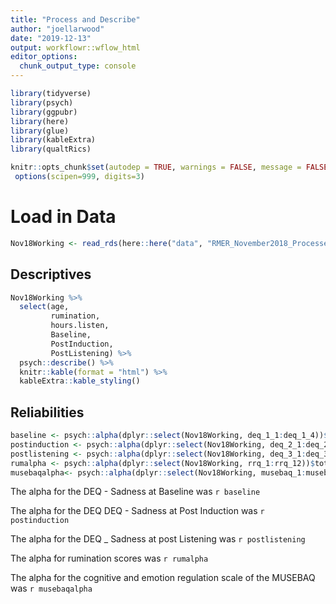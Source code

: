 ```yaml
---
title: "Process and Describe"
author: "joellarwood"
date: "2019-12-13"
output: workflowr::wflow_html
editor_options:
  chunk_output_type: console
---
```


```r
library(tidyverse)
library(psych)
library(ggpubr)
library(here)
library(glue)
library(kableExtra)
library(qualtRics)

knitr::opts_chunk$set(autodep = TRUE, warnings = FALSE, message = FALSE)
 options(scipen=999, digits=3)

```


# Load in Data

```r

Nov18Working <- read_rds(here::here("data", "RMER_November2018_ProcessedWide.rds"))

```


## Descriptives
```r
Nov18Working %>% 
  select(age, 
         rumination, 
         hours.listen,
         Baseline, 
         PostInduction, 
         PostListening) %>% 
  psych::describe() %>% 
  knitr::kable(format = "html") %>% 
  kableExtra::kable_styling()

```

## Reliabilities
```r
baseline <- psych::alpha(dplyr::select(Nov18Working, deq_1_1:deq_1_4))$total$raw_alpha
postinduction <- psych::alpha(dplyr::select(Nov18Working, deq_2_1:deq_2_4))$total$raw_alpha
postlistening <- psych::alpha(dplyr::select(Nov18Working, deq_3_1:deq_3_4))$total$raw_alpha
rumalpha <- psych::alpha(dplyr::select(Nov18Working, rrq_1:rrq_12))$total$raw_alpha
musebaqalpha<- psych::alpha(dplyr::select(Nov18Working, musebaq_1:musebaq_9))$total$raw_alpha
```

The alpha for the DEQ - Sadness at Baseline was `r baseline`

The alpha for the DEQ DEQ - Sadness at Post Induction  was `r postinduction`

The alpha for the DEQ _ Sadness at post Listening was `r postlistening`

The alpha for rumination scores was `r rumalpha`

The alpha for the cognitive and emotion regulation scale of the MUSEBAQ was `r musebaqalpha`

